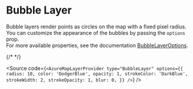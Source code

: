 



<Meta of={BubbleLayerStories} />

# Bubble Layer

Bubble layers render points as circles on the map with a fixed pixel radius.<br/>
You can customize the appearance of the bubbles by passing the `options` prop.<br/>
For more available properties, see the documentation [BubbleLayerOptions](https://learn.microsoft.com/en-us/javascript/api/azure-maps-control/atlas.bubblelayeroptions?view=azure-maps-typescript-latest).

<BubbleLayer/>

{/* <Canvas of={BubbleLayerStories.Example} sourceState="none" /> */}

<Source code={`
<AzureMapLayerProvider
    type="BubbleLayer"
    options={{
        radius: 10,
        color: 'DodgerBlue',
        opacity: 1,
        strokeColor: 'DarkBlue',
        strokeWidth: 2,
        strokeOpacity: 1,
        blur: 0,
    }}
/>
`} />

